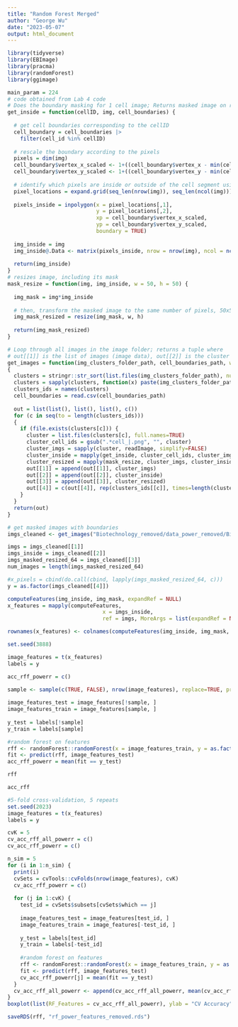 ---
title: "Random Forest Merged"
author: "George Wu"
date: "2023-05-07"
output: html_document
---

```{r setup, warning=FALSE}
library(tidyverse)
library(EBImage)
library(pracma)
library(randomForest)
library(ggimage)
```

```{r}
main_param = 224
# code obtained from Lab 4 code
# Does the boundary masking for 1 cell image; Returns masked image on region of interest
get_inside = function(cellID, img, cell_boundaries) {
  
  # get cell boundaries corresponding to the cellID
  cell_boundary = cell_boundaries |>
    filter(cell_id %in% cellID)
  
  # rescale the boundary according to the pixels
  pixels = dim(img)
  cell_boundary$vertex_x_scaled <- 1+((cell_boundary$vertex_x - min(cell_boundary$vertex_x))/0.2125)
  cell_boundary$vertex_y_scaled <- 1+((cell_boundary$vertex_y - min(cell_boundary$vertex_y))/0.2125)
  
  # identify which pixels are inside or outside of the cell segment using inpolygon
  pixel_locations = expand.grid(seq_len(nrow(img)), seq_len(ncol(img)))
  
  pixels_inside = inpolygon(x = pixel_locations[,1],
                            y = pixel_locations[,2],
                            xp = cell_boundary$vertex_x_scaled,
                            yp = cell_boundary$vertex_y_scaled,
                            boundary = TRUE)
  
  img_inside = img
  img_inside@.Data <- matrix(pixels_inside, nrow = nrow(img), ncol = ncol(img))
  
  return(img_inside)
}
# resizes image, including its mask
mask_resize = function(img, img_inside, w = 50, h = 50) {
  
  img_mask = img*img_inside
  
  # then, transform the masked image to the same number of pixels, 50x50
  img_mask_resized = resize(img_mask, w, h)
  
  return(img_mask_resized)
}

# Loop through all images in the image folder; returns a tuple where 
# out[[1]] is the list of images (image data), out[[2]] is the cluster it belongs to
get_images = function(img_clusters_folder_path, cell_boundaries_path, w=50, h=50)
{
  clusters = stringr::str_sort(list.files(img_clusters_folder_path), num = TRUE)
  clusters = sapply(clusters, function(x) paste(img_clusters_folder_path, x, sep=''))
  clusters_ids = names(clusters)
  cell_boundaries = read.csv(cell_boundaries_path)
  
  out = list(list(), list(), list(), c())
  for (c in seq(to = length(clusters_ids)))
  {
    if (file.exists(clusters[c])) {
      cluster = list.files(clusters[c], full.names=TRUE)
      cluster_cell_ids = gsub(".*cell_|.png", "", cluster)
      cluster_imgs = sapply(cluster, readImage, simplify=FALSE)
      cluster_inside = mapply(get_inside, cluster_cell_ids, cluster_imgs, MoreArgs = list(cell_boundaries = cell_boundaries), SIMPLIFY = FALSE)
      cluster_resized = mapply(mask_resize, cluster_imgs, cluster_inside, MoreArgs = list(w=main_param, h=main_param), SIMPLIFY = FALSE)
      out[[1]] = append(out[[1]], cluster_imgs)
      out[[2]] = append(out[[2]], cluster_inside)
      out[[3]] = append(out[[3]], cluster_resized)
      out[[4]] = c(out[[4]], rep(clusters_ids[[c]], times=length(cluster_cell_ids)))
    }
  }
  return(out)
}
```

```{r}
# get masked images with boundaries
imgs_cleaned <- get_images("Biotechnology_removed/data_power_removed/Biotechnology/data_processed/cell_images/", "Biotechnology_removed/data_power_removed/Biotechnology/data_processed/cell_boundaries.csv.gz", main_param, main_param)
```

```{r}
imgs = imgs_cleaned[[1]]
imgs_inside = imgs_cleaned[[2]]
imgs_masked_resized_64 = imgs_cleaned[[3]]
num_images = length(imgs_masked_resized_64)
```

```{r}
#x_pixels = cbind(do.call(cbind, lapply(imgs_masked_resized_64, c)))
y = as.factor(imgs_cleaned[[4]])
```

```{r}
computeFeatures(img_inside, img_mask, expandRef = NULL)
x_features = mapply(computeFeatures, 
                              x = imgs_inside,
                              ref = imgs, MoreArgs = list(expandRef = NULL))

```

```{r}
rownames(x_features) <- colnames(computeFeatures(img_inside, img_mask, expandRef = NULL))
```

```{r}
set.seed(3888)

image_features = t(x_features)
labels = y

acc_rff_powerr = c()

sample <- sample(c(TRUE, FALSE), nrow(image_features), replace=TRUE, prob=c(0.8,0.2))
    
image_features_test = image_features[!sample, ]
image_features_train = image_features[sample, ]
    
y_test = labels[!sample]
y_train = labels[sample]

#random forest on features    
rff <- randomForest::randomForest(x = image_features_train, y = as.factor(y_train))
fit <- predict(rff, image_features_test)
acc_rff_powerr = mean(fit == y_test)
```

```{r}
rff
```

```{r}
acc_rff
```

```{r}
#5-fold cross-validation, 5 repeats
set.seed(2023)
image_features = t(x_features)
labels = y

cvK = 5
cv_acc_rff_all_powerr = c()
cv_acc_rff_powerr = c()

n_sim = 5
for (i in 1:n_sim) {
  print(i)
  cvSets = cvTools::cvFolds(nrow(image_features), cvK)
  cv_acc_rff_powerr = c()
  
  for (j in 1:cvK) {
    test_id = cvSets$subsets[cvSets$which == j]
  
    image_features_test = image_features[test_id, ]
    image_features_train = image_features[-test_id, ]
    
    y_test = labels[test_id]
    y_train = labels[-test_id]
    
    #random forest on features
    rff <- randomForest::randomForest(x = image_features_train, y = as.factor(y_train))
    fit <- predict(rff, image_features_test)
    cv_acc_rff_powerr[j] = mean(fit == y_test)
  }
  cv_acc_rff_all_powerr <- append(cv_acc_rff_all_powerr, mean(cv_acc_rff_powerr))
}
boxplot(list(RF_Features = cv_acc_rff_all_powerr), ylab = "CV Accuracy", xlab = "Random Forest Model")
```

```{r}
saveRDS(rff, "rf_power_features_removed.rds")
```